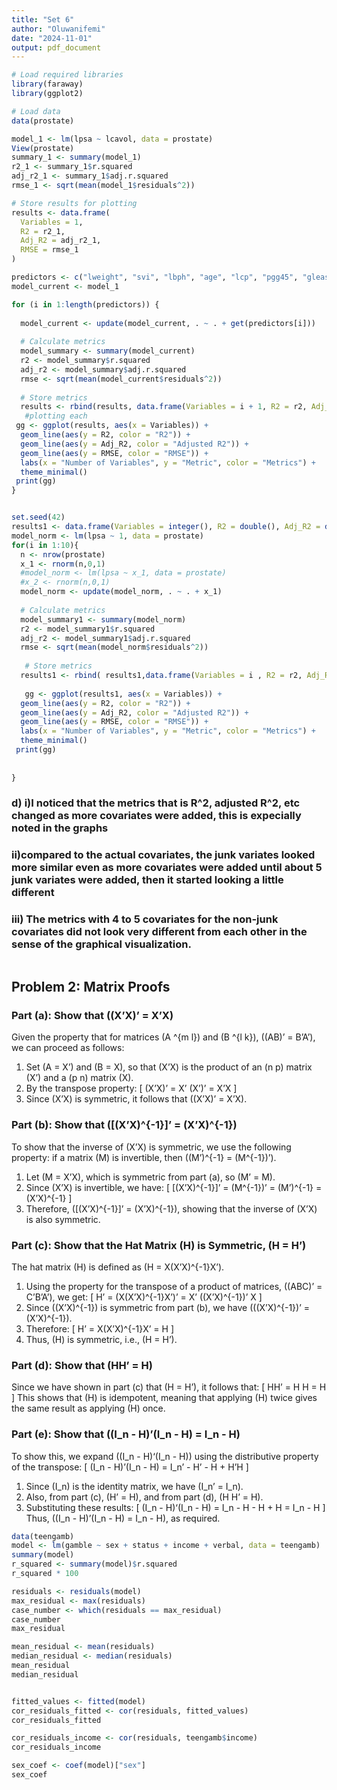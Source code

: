 ```yaml
---
title: "Set 6"
author: "Oluwanifemi"
date: "2024-11-01"
output: pdf_document
---
```


```r
# Load required libraries
library(faraway)
library(ggplot2)

# Load data
data(prostate)

```


```r


model_1 <- lm(lpsa ~ lcavol, data = prostate)
View(prostate)
summary_1 <- summary(model_1)
r2_1 <- summary_1$r.squared
adj_r2_1 <- summary_1$adj.r.squared
rmse_1 <- sqrt(mean(model_1$residuals^2))

# Store results for plotting
results <- data.frame(
  Variables = 1,
  R2 = r2_1,
  Adj_R2 = adj_r2_1,
  RMSE = rmse_1
)

predictors <- c("lweight", "svi", "lbph", "age", "lcp", "pgg45", "gleason")
model_current <- model_1

for (i in 1:length(predictors)) {
 
  model_current <- update(model_current, . ~ . + get(predictors[i]))
  
  # Calculate metrics
  model_summary <- summary(model_current)
  r2 <- model_summary$r.squared
  adj_r2 <- model_summary$adj.r.squared
  rmse <- sqrt(mean(model_current$residuals^2))
  
  # Store metrics
  results <- rbind(results, data.frame(Variables = i + 1, R2 = r2, Adj_R2 = adj_r2, RMSE = rmse))
   #plotting each
 gg <- ggplot(results, aes(x = Variables)) +
  geom_line(aes(y = R2, color = "R2")) +
  geom_line(aes(y = Adj_R2, color = "Adjusted R2")) +
  geom_line(aes(y = RMSE, color = "RMSE")) +
  labs(x = "Number of Variables", y = "Metric", color = "Metrics") +
  theme_minimal()
 print(gg)
}


set.seed(42)
results1 <- data.frame(Variables = integer(), R2 = double(), Adj_R2 = double(), RMSE = double())
model_norm <- lm(lpsa ~ 1, data = prostate)  
for(i in 1:10){
  n <- nrow(prostate)
  x_1 <- rnorm(n,0,1)
  #model_norm <- lm(lpsa ~ x_1, data = prostate)
  #x_2 <- rnorm(n,0,1)
  model_norm <- update(model_norm, . ~ . + x_1)
  
  # Calculate metrics
  model_summary1 <- summary(model_norm)
  r2 <- model_summary1$r.squared
  adj_r2 <- model_summary1$adj.r.squared
  rmse <- sqrt(mean(model_norm$residuals^2))
  
   # Store metrics
  results1 <- rbind( results1,data.frame(Variables = i , R2 = r2, Adj_R2 = adj_r2, RMSE = rmse))
  
   gg <- ggplot(results1, aes(x = Variables)) +
  geom_line(aes(y = R2, color = "R2")) +
  geom_line(aes(y = Adj_R2, color = "Adjusted R2")) +
  geom_line(aes(y = RMSE, color = "RMSE")) +
  labs(x = "Number of Variables", y = "Metric", color = "Metrics") +
  theme_minimal()
 print(gg)
  
   
}

```

### d)  i)I noticed that the metrics that is R^2, adjusted R^2, etc changed as more covariates were added, this is expecially noted in the graphs
###     ii)compared to the actual covariates, the junk variates looked more   similar even as more covariates were added until about 5 junk variates were added, then it started looking a little different
###     iii) The metrics with 4 to 5 covariates for the non-junk covariates did not look very different from each other in the sense of the graphical visualization.

```r

```
## Problem 2: Matrix Proofs

### Part (a): Show that \((X'X)' = X'X\)

Given the property that for matrices \(A \in \mathbb{R}^{m \times l}\) and \(B \in \mathbb{R}^{l \times k}\), \((AB)' = B'A'\), we can proceed as follows:

1. Set \(A = X'\) and \(B = X\), so that \(X'X\) is the product of an \(n \times p\) matrix \(X'\) and a \(p \times n\) matrix \(X\).
2. By the transpose property:
   \[
   (X'X)' = X' (X')' = X'X
   \]
3. Since \(X'X\) is symmetric, it follows that \((X'X)' = X'X\).

### Part (b): Show that \([(X'X)^{-1}]' = (X'X)^{-1}\)

To show that the inverse of \(X'X\) is symmetric, we use the following property: if a matrix \(M\) is invertible, then \((M')^{-1} = (M^{-1})'\).

1. Let \(M = X'X\), which is symmetric from part (a), so \(M' = M\).
2. Since \(X'X\) is invertible, we have:
   \[
   [(X'X)^{-1}]' = (M^{-1})' = (M')^{-1} = (X'X)^{-1}
   \]
3. Therefore, \([(X'X)^{-1}]' = (X'X)^{-1}\), showing that the inverse of \(X'X\) is also symmetric.

### Part (c): Show that the Hat Matrix \(H\) is Symmetric, \(H = H'\)

The hat matrix \(H\) is defined as \(H = X(X'X)^{-1}X'\).

1. Using the property for the transpose of a product of matrices, \((ABC)' = C'B'A'\), we get:
   \[
   H' = \left(X(X'X)^{-1}X'\right)' = X' \left((X'X)^{-1}\right)' X
   \]
2. Since \((X'X)^{-1}\) is symmetric from part (b), we have \(\left((X'X)^{-1}\right)' = (X'X)^{-1}\).
3. Therefore:
   \[
   H' = X(X'X)^{-1}X' = H
   \]
4. Thus, \(H\) is symmetric, i.e., \(H = H'\).

### Part (d): Show that \(HH' = H\)

Since we have shown in part (c) that \(H = H'\), it follows that:
\[
HH' = H H = H
\]
This shows that \(H\) is idempotent, meaning that applying \(H\) twice gives the same result as applying \(H\) once.

### Part (e): Show that \((I_n - H)'(I_n - H) = I_n - H\)

To show this, we expand \((I_n - H)'(I_n - H)\) using the distributive property of the transpose:
\[
(I_n - H)'(I_n - H) = I_n' - H' - H + H'H
\]

1. Since \(I_n\) is the identity matrix, we have \(I_n' = I_n\).
2. Also, from part (c), \(H' = H\), and from part (d), \(H H' = H\).
3. Substituting these results:
   \[
   (I_n - H)'(I_n - H) = I_n - H - H + H = I_n - H
   \]
Thus, \((I_n - H)'(I_n - H) = I_n - H\), as required.
```r
data(teengamb)
model <- lm(gamble ~ sex + status + income + verbal, data = teengamb)
summary(model)
r_squared <- summary(model)$r.squared
r_squared * 100

residuals <- residuals(model)
max_residual <- max(residuals)
case_number <- which(residuals == max_residual)
case_number
max_residual

mean_residual <- mean(residuals)
median_residual <- median(residuals)
mean_residual
median_residual


fitted_values <- fitted(model)
cor_residuals_fitted <- cor(residuals, fitted_values)
cor_residuals_fitted

cor_residuals_income <- cor(residuals, teengamb$income)
cor_residuals_income

sex_coef <- coef(model)["sex"]
sex_coef


```

